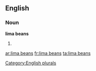 ==English==

===Noun===
'''lima beans'''

# {{plural of|lima bean}}

[[Category:English plurals]]

[[ar:lima beans]]
[[fr:lima beans]]
[[ta:lima beans]]